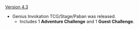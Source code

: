 {{Change History/Header}}
[[Version 4.3]]
* Genius Invokation TCG/Stage/Paban was released.
** Includes 1 '''Adventure Challenge''' and 1 '''Guest Challenge'''.